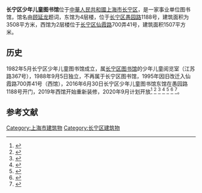 '''长宁区少年儿童图书馆'''位于[[中華人民共和國|中華人民共和國]][[上海市|上海市]][[长宁区|长宁区]]，是一家事业单位图书馆，馆名由[[顾延龙|顾延龙]]题词，东馆为4层楼，位于[[长宁区|长宁区]][[愚园路|愚园路]]1188号，建筑面积为3508平方米，西馆为2层楼位于[[长宁区|长宁区]][[仙霞路|仙霞路]]700弄41号，建筑面积1507平方米。

==历史==
1982年5月长宁区少年儿童图书馆成立，属[[长宁区图书馆|长宁区图书馆]]的少年儿童阅览室（江苏路367号），1988年9月5日独立，不再属于长宁区图书馆，1995年因旧改迁入仙霞路700弄41号（西馆），2016年6月30日长宁区少年儿童图书馆东馆在愚园路1188号开门，2019年西馆开始重新装修，2020年9月计划开放<ref>{{cite web|url=http://www.shanghai.gov.cn/nw2/nw2314/nw2315/nw17239/nw23858/u21aw1312287.html|title=注意啦！长宁区少年儿童图书馆开放时间调整啦！|website=www.shanghai.gov.cn}}</ref>
<ref>{{cite web|url=http://static.zhoudaosh.com/files/cnews/2020/20200909/B5A60E4967A7417653FCD4E08C7833498AE3AB4E88E4300386A9128DF73B5ADD/1.html|title=注意啦！长宁少儿图书馆西馆即将开馆！ - 周到|website=static.zhoudaosh.com}}</ref>
<ref>{{Cite web |url=http://www.seszlib.com/about_library.cfm?uuid=1&homeLinkSn=173&parent=165 |title=存档副本 |access-date=2020-09-22 |archive-date=2020-02-21 |archive-url=https://web.archive.org/web/20200221201405/http://www.seszlib.com/about_library.cfm?uuid=1&homeLinkSn=173&parent=165 |dead-url=no }}</ref>
<ref>{{cite web|url=https://dy.163.com/article/FCNHF1CA0514C79Q.html|title=长宁区少儿图书馆自5月19日起调整业务开放！-图书-长宁区-阅览室-图书馆-读者_网易订阅|website=dy.163.com}}</ref>
<ref>{{cite web|url=http://cn.shzfzz.net/node2/changning/node1389/u1ai1545107.html|title=长宁政法综治网|website=cn.shzfzz.net}}</ref>
<ref>{{Cite web |url=http://whlyj.sh.gov.cn/tsg/20151104/0022-29064.html |title=存档副本 |access-date=2020-09-22 |archive-date=2020-10-01 |archive-url=https://web.archive.org/web/20201001201639/http://whlyj.sh.gov.cn/tsg/20151104/0022-29064.html |dead-url=no }}</ref>
<ref>{{cite web|url=http://sh.people.com.cn/n2/2019/1110/c134768-33524383.html|title=亲子朗读 “云上观演” 书香童话在上海--上海频道--人民网|website=sh.people.com.cn}}</ref>。

==参考文献==
{{reflist}}

[[Category:上海市建筑物|Category:上海市建筑物]]
[[Category:长宁区建筑物|Category:长宁区建筑物]]